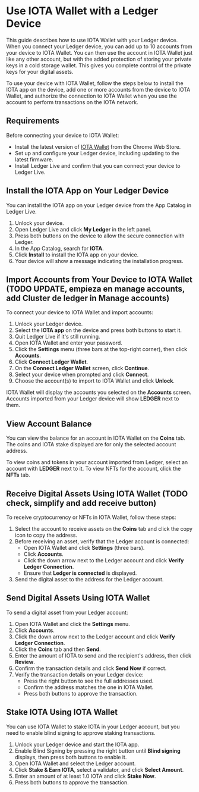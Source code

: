 # Use IOTA Wallet with a Ledger Device

This guide describes how to use IOTA Wallet with your Ledger device. When you connect your Ledger device, you can add up to 10 accounts from your device to IOTA Wallet. You can then use the account in IOTA Wallet just like any other account, but with the added protection of storing your private keys in a cold storage wallet. This gives you complete control of the private keys for your digital assets.

To use your device with IOTA Wallet, follow the steps below to install the IOTA app on the device, add one or more accounts from the device to IOTA Wallet, and authorize the connection to IOTA Wallet when you use the account to perform transactions on the IOTA network.

## Requirements

Before connecting your device to IOTA Wallet:

- Install the latest version of [IOTA Wallet](#) from the Chrome Web Store.
- Set up and configure your Ledger device, including updating to the latest firmware.
- Install Ledger Live and confirm that you can connect your device to Ledger Live.

## Install the IOTA App on Your Ledger Device

You can install the IOTA app on your Ledger device from the App Catalog in Ledger Live.

1. Unlock your device.
2. Open Ledger Live and click **My Ledger** in the left panel.
3. Press both buttons on the device to allow the secure connection with Ledger.
4. In the App Catalog, search for **IOTA**.
5. Click **Install** to install the IOTA app on your device.
6. Your device will show a message indicating the installation progress.

## Import Accounts from Your Device to IOTA Wallet (TODO UPDATE, empieza en manage accounts, add Cluster de ledger in Manage accounts)

To connect your device to IOTA Wallet and import accounts:

1. Unlock your Ledger device.
2. Select the **IOTA app** on the device and press both buttons to start it.
3. Quit Ledger Live if it's still running.
4. Open IOTA Wallet and enter your password.
5. Click the **Settings** menu (three bars at the top-right corner), then click **Accounts**.
6. Click **Connect Ledger Wallet**.
7. On the **Connect Ledger Wallet** screen, click **Continue**.
8. Select your device when prompted and click **Connect**.
9. Choose the account(s) to import to IOTA Wallet and click **Unlock**.

IOTA Wallet will display the accounts you selected on the **Accounts** screen. Accounts imported from your Ledger device will show **LEDGER** next to them.

## View Account Balance

You can view the balance for an account in IOTA Wallet on the **Coins** tab. The coins and IOTA stake displayed are for only the selected account address.

To view coins and tokens in your account imported from Ledger, select an account with **LEDGER** next to it. To view NFTs for the account, click the **NFTs** tab.

## Receive Digital Assets Using IOTA Wallet (TODO check, simplify and add receive button)

To receive cryptocurrency or NFTs in IOTA Wallet, follow these steps:

1. Select the account to receive assets on the **Coins** tab and click the copy icon to copy the address.
2. Before receiving an asset, verify that the Ledger account is connected:
    - Open IOTA Wallet and click **Settings** (three bars).
    - Click **Accounts**.
    - Click the down arrow next to the Ledger account and click **Verify Ledger Connection**.
    - Ensure that **Ledger is connected** is displayed.
3. Send the digital asset to the address for the Ledger account.

## Send Digital Assets Using IOTA Wallet

To send a digital asset from your Ledger account:

1. Open IOTA Wallet and click the **Settings** menu.
2. Click **Accounts**.
3. Click the down arrow next to the Ledger account and click **Verify Ledger Connection**.
4. Click the **Coins** tab and then **Send**.
5. Enter the amount of IOTA to send and the recipient's address, then click **Review**.
6. Confirm the transaction details and click **Send Now** if correct.
7. Verify the transaction details on your Ledger device:
    - Press the right button to see the full addresses used.
    - Confirm the address matches the one in IOTA Wallet.
    - Press both buttons to approve the transaction.

## Stake IOTA Using IOTA Wallet

You can use IOTA Wallet to stake IOTA in your Ledger account, but you need to enable blind signing to approve staking transactions.

1. Unlock your Ledger device and start the IOTA app.
2. Enable Blind Signing by pressing the right button until **Blind signing** displays, then press both buttons to enable it.
3. Open IOTA Wallet and select the Ledger account.
4. Click **Stake & Earn IOTA**, select a validator, and click **Select Amount**.
5. Enter an amount of at least 1.0 IOTA and click **Stake Now**.
6. Press both buttons to approve the transaction.

